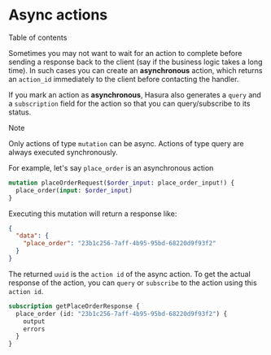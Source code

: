 
Async actions
=============

Table of contents

Sometimes you may not want to wait for an action to complete before
sending a response back to the client (say if the business logic takes a
long time). In such cases you can create an **asynchronous** action,
which returns an `action_id` immediately to the client before contacting
the handler.

If you mark an action as **asynchronous**, Hasura also generates a
`query` and a `subscription` field for the action so that you can
query/subscribe to its status.

Note

Only actions of type `mutation` can be async. Actions of type query are
always executed synchronously.

For example, let\'s say `place_order` is an asynchronous action

```graphql
mutation placeOrderRequest($order_input: place_order_input!) {
  place_order(input: $order_input) 
}
```

Executing this mutation will return a response like:

```json
{
  "data": {
    "place_order": "23b1c256-7aff-4b95-95bd-68220d9f93f2"
  }
}
```

The returned `uuid` is the `action id` of the async action. To get the
actual response of the action, you can `query` or `subscribe` to the
action using this `action id`.

```graphql
subscription getPlaceOrderResponse {
  place_order (id: "23b1c256-7aff-4b95-95bd-68220d9f93f2") {
    output
    errors
  }
}
```
